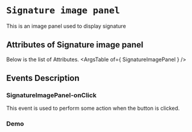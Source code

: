 <!-- Custom-MDX-Documentation.mdx -->

# `Signature image panel`

 
This is an image panel used to display signature


## Attributes of Signature image panel
Below is the list of Attributes.
<ArgsTable of={ SignatureImagePanel } /> 

## Events Description

### SignatureImagePanel-onClick

This event is used to perform some action when the button is clicked.

### Demo

<Canvas>
<Story id="signatureimagepanel--primary" />
</Canvas>

 
